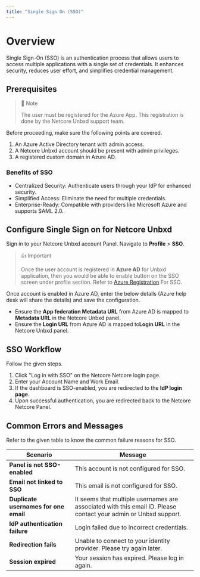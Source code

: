```yaml
---
title: "Single Sign On (SSO)"
---
```


# Overview

Single Sign-On (SSO) is an authentication process that allows users to access multiple applications with a single set of credentials. It enhances security, reduces user effort, and simplifies credential management.

## Prerequisites

> 📘 Note
>
> The user must be registered for the Azure App. This registration is done by the Netcore Unbxd support team.

Before proceeding, make sure the following points are covered.

1. An Azure Active Directory tenant with admin access.
2. A Netcore Unbxd account should be present with admin privileges.
3. A registered custom domain in Azure AD.

### Benefits of SSO

- Centralized Security: Authenticate users through your IdP for enhanced security.
- Simplified Access: Eliminate the need for multiple credentials.
- Enterprise-Ready: Compatible with providers like Microsoft Azure and supports SAML 2.0.

## Configure Single Sign on for Netcore Unbxd

Sign in to your Netcore Unbxd account Panel. Navigate to **Profile**  \> **SSO**.

> 👍 Important
>
> Once the user account is registered in **Azure AD** for Unbxd application, then you would be able to enable button on the SSO screen under profile section. Refer to [Azure Registration](https://unbxdocs.readme.io/update/docs/azure-registration#/) For SSO.

Once account is enabled in Azure AD, enter the below details (Azure help desk will share the details) and save the configuration.

- Ensure the **App federation Metadata URL** from Azure AD is mapped to **Metadata URL** in the Netcore Unbxd panel.
- Ensure the **Login URL** from Azure AD is mapped to**Login URL** in the Netcore Unbxd panel.

## SSO Workflow

Follow the given steps.

1. Click "Log in with SSO" on the Netcore Netcore login page.
2. Enter your Account Name and Work Email.
3. If the dashboard is SSO-enabled, you are redirected to the **IdP login page**.
4. Upon successful authentication, you are redirected back to the Netcore Netcore Panel.

## Common Errors and Messages

Refer to the given table to know the common failure reasons for SSO.

| **Scenario**                          | **Message**                                                                                                     |
| ------------------------------------- | --------------------------------------------------------------------------------------------------------------- |
| **Panel is not SSO-enabled**          | This account is not configured for SSO.                                                                         |
| **Email not linked to SSO**           | This email is not configured for SSO.                                                                           |
| **Duplicate usernames for one email** | It seems that multiple usernames are associated with this email ID. Please contact your admin or Unbxd support. |
| **IdP authentication failure**        | Login failed due to incorrect credentials.                                                                      |
| **Redirection fails**                 | Unable to connect to your identity provider. Please try again later.                                            |
| **Session expired**                   | Your session has expired. Please log in again.                                                                  |